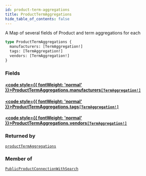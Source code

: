 ```yaml
---
id: product-term-aggregations
title: ProductTermAggregations
hide_table_of_contents: false
---
```








A Map of several fields of Product and term aggregations for each

```graphql
type ProductTermAggregations {
  manufacturers: [TermAggregation!]
  tags: [TermAggregation!]
  vendors: [TermAggregation!]
}
```


### Fields

#### [<code style={{ fontWeight: 'normal' }}>ProductTermAggregations.<b>manufacturers</b></code>](#)<Bullet />[`[TermAggregation!]`](/demand/api/graphql-storefront/reference/objects/term-aggregation) <Badge class="secondary" text="list"/> <Badge class="secondary" text="object"/>
> 
> 

#### [<code style={{ fontWeight: 'normal' }}>ProductTermAggregations.<b>tags</b></code>](#)<Bullet />[`[TermAggregation!]`](/demand/api/graphql-storefront/reference/objects/term-aggregation) <Badge class="secondary" text="list"/> <Badge class="secondary" text="object"/>
> 
> 

#### [<code style={{ fontWeight: 'normal' }}>ProductTermAggregations.<b>vendors</b></code>](#)<Bullet />[`[TermAggregation!]`](/demand/api/graphql-storefront/reference/objects/term-aggregation) <Badge class="secondary" text="list"/> <Badge class="secondary" text="object"/>
> 
> 



### Returned by

[`productTermAggregations`](/demand/api/graphql-storefront/reference/queries/product-term-aggregations)  <Badge class="secondary" text="query"/>

### Member of

[`PublicProductConnectionWithSearch`](/demand/api/graphql-storefront/reference/objects/public-product-connection-with-search)  <Badge class="secondary" text="object"/>



